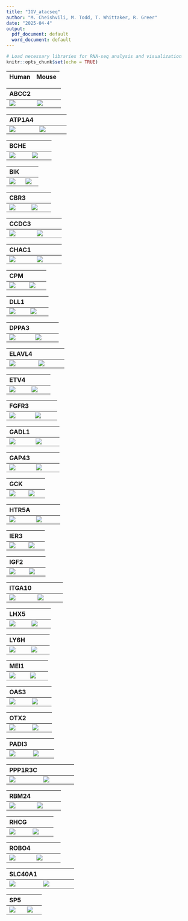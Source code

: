 ```yaml
---
title: "IGV_atacseq"
author: "M. Cheishvili, M. Todd, T. Whittaker, R. Greer"
date: "2025-04-4"
output:
  pdf_document: default
  word_document: default
---
```

```r
# Load necessary libraries for RNA-seq analysis and visualization
knitr::opts_chunk$set(echo = TRUE)
```

|Human  | Mouse |
|-----------------------|-----------------------|

|   ABCC2            |             |
|-----------------------|-----------------------|
| ![](ATAC_SEQ_Mouse_and_Human_IGV/human_atacseq_ABCC2.png)  | ![](ATAC_SEQ_Mouse_and_Human_IGV/mouse_atacseq_ABCC2.png)  |


|  ATP1A4           |             |
|-----------------------|-----------------------|
| ![](ATAC_SEQ_Mouse_and_Human_IGV/human_atacseq_ATP1A4.png)  | ![](ATAC_SEQ_Mouse_and_Human_IGV/mouse_atacseq_ATP1A4.png)  |

 
|  BCHE           |             |
|-----------------------|-----------------------|
| ![](ATAC_SEQ_Mouse_and_Human_IGV/human_atacseq_BCHE.png)  | ![](ATAC_SEQ_Mouse_and_Human_IGV/mouse_atacseq_BCHE.png)  |
 

|  BIK           |           |
|-----------------------|-----------------------|
| ![](ATAC_SEQ_Mouse_and_Human_IGV/human_atacseq_BIK.png)  | ![](ATAC_SEQ_Mouse_and_Human_IGV/mouse_atacseq_BIK.png)  |
 
 
|  CBR3           |           |
|-----------------------|-----------------------|
| ![](ATAC_SEQ_Mouse_and_Human_IGV/human_atacseq_CBR3.png)  | ![](ATAC_SEQ_Mouse_and_Human_IGV/mouse_atacseq_CBR3.png)  |

|  CCDC3           |           |
|-----------------------|-----------------------|
| ![](ATAC_SEQ_Mouse_and_Human_IGV/human_atacseq_CCDC3.png)  | ![](ATAC_SEQ_Mouse_and_Human_IGV/mouse_atacseq_CCDC3.png)  |

|  CHAC1           |           |
|-----------------------|-----------------------|
| ![](ATAC_SEQ_Mouse_and_Human_IGV/human_atacseq_CHAC1.png)  | ![](ATAC_SEQ_Mouse_and_Human_IGV/mouse_atacseq_CHAC1.png)  |

|  CPM           |           |
|-----------------------|-----------------------|
| ![](ATAC_SEQ_Mouse_and_Human_IGV/human_atacseq_CPM.png)  | ![](ATAC_SEQ_Mouse_and_Human_IGV/mouse_atacseq_CPM.png)  |

|  DLL1           |           |
|-----------------------|-----------------------|
| ![](ATAC_SEQ_Mouse_and_Human_IGV/human_atacseq_DLL1.png)  | ![](ATAC_SEQ_Mouse_and_Human_IGV/mouse_atacseq_DLL1.png)  |

|  DPPA3           |           |
|-----------------------|-----------------------|
| ![](ATAC_SEQ_Mouse_and_Human_IGV/human_atacseq_DPPA3.png)  | ![](ATAC_SEQ_Mouse_and_Human_IGV/mouse_atacseq_DPPA3.png)  |

|  ELAVL4           |           |
|-----------------------|-----------------------|
| ![](ATAC_SEQ_Mouse_and_Human_IGV/human_atacseq_ELAVL4.png)  | ![](ATAC_SEQ_Mouse_and_Human_IGV/mouse_atacseq_ELAVL4.png)  |

|  ETV4           |           |
|-----------------------|-----------------------|
| ![](ATAC_SEQ_Mouse_and_Human_IGV/human_atacseq_ETV4.png)  | ![](ATAC_SEQ_Mouse_and_Human_IGV/mouse_atacseq_ETV4.png)  |


|  FGFR3           |           |
|-----------------------|-----------------------|
| ![](ATAC_SEQ_Mouse_and_Human_IGV/human_atacseq_FGFR3.png)  | ![](ATAC_SEQ_Mouse_and_Human_IGV/mouse_atacseq_FGFR3.png)  |

|  GADL1           |           |
|-----------------------|-----------------------|
| ![](ATAC_SEQ_Mouse_and_Human_IGV/human_atacseq_GADL1.png)  | ![](ATAC_SEQ_Mouse_and_Human_IGV/mouse_atacseq_GADL1.png)  |

|  GAP43           |           |
|-----------------------|-----------------------|
| ![](ATAC_SEQ_Mouse_and_Human_IGV/human_atacseq_GAP43.png)  | ![](ATAC_SEQ_Mouse_and_Human_IGV/mouse_atacseq_GAP43.png)  |

|  GCK           |           |
|-----------------------|-----------------------|
| ![](ATAC_SEQ_Mouse_and_Human_IGV/human_atacseq_GCK.png)  | ![](ATAC_SEQ_Mouse_and_Human_IGV/mouse_atacseq_GCK.png)  |

|  HTR5A           |           |
|-----------------------|-----------------------|
| ![](ATAC_SEQ_Mouse_and_Human_IGV/human_atacseq_HTR5A.png)  | ![](ATAC_SEQ_Mouse_and_Human_IGV/mouse_atacseq_HTR5A.png)  |

|  IER3           |           |
|-----------------------|-----------------------|
| ![](ATAC_SEQ_Mouse_and_Human_IGV/human_atacseq_IER3.png)  | ![](ATAC_SEQ_Mouse_and_Human_IGV/mouse_atacseq_IER3.png)  |


|  IGF2           |           |
|-----------------------|-----------------------|
| ![](ATAC_SEQ_Mouse_and_Human_IGV/human_atacseq_IGF2.png)  | ![](ATAC_SEQ_Mouse_and_Human_IGV/mouse_atacseq_IGF2.png)  |

|  ITGA10           |           |
|-----------------------|-----------------------|
| ![](ATAC_SEQ_Mouse_and_Human_IGV/human_atacseq_ITGA10.png)  | ![](ATAC_SEQ_Mouse_and_Human_IGV/mouse_atacseq_ITGA10.png)  |


|  LHX5           |           |
|-----------------------|-----------------------|
| ![](ATAC_SEQ_Mouse_and_Human_IGV/human_atacseq_LHX5.png)  | ![](ATAC_SEQ_Mouse_and_Human_IGV/mouse_atacseq_LHX5.png)  |

|  LY6H           |           |
|-----------------------|-----------------------|
| ![](ATAC_SEQ_Mouse_and_Human_IGV/human_atacseq_LY6H.png)  | ![](ATAC_SEQ_Mouse_and_Human_IGV/mouse_atacseq_LY6H.png)  |


|  MEI1           |           |
|-----------------------|-----------------------|
| ![](ATAC_SEQ_Mouse_and_Human_IGV/human_atacseq_MEI1.png)  | ![](ATAC_SEQ_Mouse_and_Human_IGV/mouse_atacseq_MEI1.png)  |


|  OAS3           |           |
|-----------------------|-----------------------|
| ![](ATAC_SEQ_Mouse_and_Human_IGV/human_atacseq_OAS3.png)  | ![](ATAC_SEQ_Mouse_and_Human_IGV/mouse_atacseq_OAS3.png)  |

|  OTX2           |           |
|-----------------------|-----------------------|
| ![](ATAC_SEQ_Mouse_and_Human_IGV/human_atacseq_OTX2.png)  | ![](ATAC_SEQ_Mouse_and_Human_IGV/mouse_atacseq_OTX2.png)  |

|  PADI3           |           |
|-----------------------|-----------------------|
| ![](ATAC_SEQ_Mouse_and_Human_IGV/human_atacseq_PADI3.png)  | ![](ATAC_SEQ_Mouse_and_Human_IGV/mouse_atacseq_PADI3.png)  |

|  PPP1R3C           |           |
|-----------------------|-----------------------|
| ![](ATAC_SEQ_Mouse_and_Human_IGV/human_atacseq_PPP1R3C.png)  | ![](ATAC_SEQ_Mouse_and_Human_IGV/mouse_atacseq_PPP1R3C.png)  |

|  RBM24           |           |
|-----------------------|-----------------------|
| ![](ATAC_SEQ_Mouse_and_Human_IGV/human_atacseq_RBM24.png)  | ![](ATAC_SEQ_Mouse_and_Human_IGV/mouse_atacseq_RBM24.png)  |

| RHCG           |           |
|-----------------------|-----------------------|
| ![](ATAC_SEQ_Mouse_and_Human_IGV/human_atacseq_RHCG.png)  | ![](ATAC_SEQ_Mouse_and_Human_IGV/mouse_atacseq_RHCG.png)  |

| ROBO4           |           |
|-----------------------|-----------------------|
| ![](ATAC_SEQ_Mouse_and_Human_IGV/human_atacseq_ROBO4.png)  | ![](ATAC_SEQ_Mouse_and_Human_IGV/mouse_atacseq_ROBO4.png)  |

| SLC40A1           |           |
|-----------------------|-----------------------|
| ![](ATAC_SEQ_Mouse_and_Human_IGV/human_atacseq_SLC40A1.png)  | ![](ATAC_SEQ_Mouse_and_Human_IGV/mouse_atacseq_SLC40A1.png)  |

| SP5           |           |
|-----------------------|-----------------------|
| ![](ATAC_SEQ_Mouse_and_Human_IGV/human_atacseq_SP5.png)  | ![](ATAC_SEQ_Mouse_and_Human_IGV/mouse_atacseq_SP5.png)  |



